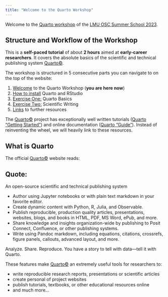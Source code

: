 ```yaml
---
title: "Welcome to the Quarto Workshop"
---
```


Welcome to the [Quarto workshop](https://malikaihle.github.io/OSC-Open-Research-Summer-School-2023/Workshops.html#quarto) of the [LMU OSC Summer School 2023](https://malikaihle.github.io/OSC-Open-Research-Summer-School-2023/).

## Structure and Workflow of the Workshop

This is a **self-paced tutorial** of about **2 hours** aimed at **early-career researchers**.
It covers the absolute basics of the scientific and technical publishing system [Quarto&copy;](https://quarto.org/).

The workshop is structured in 5 consecutive parts you can navigate to on the top of the website:

1. [Welcome](index.qmd) to the Quarto Workshop (**you are here now**)
2. [How to install](2_Installation.qmd) Quarto and RStudio
3. [Exercise One:](3_Exercise_One.qmd) Quarto Basics
4. [Exercise Two:](4_Exercise_Two.qmd) Scientific Writing
5. [Links](5_Links.qmd) to further resources


The [Quarto&copy;](https://quarto.org/) project has exceptionally well written tutorials ([Quarto "Getting Started"](https://quarto.org/docs/get-started/)) and online documentation ([Quarto "Guide"](https://quarto.org/docs/guide/)).
Instead of reinventing the wheel, we will heavily link to these resources.

## What is Quarto

The official [Quarto&copy;](https://quarto.org/) website reads:

::: {.callout-tip appearance="minimal" icon=false}
## Quote:

An open-source scientific and technical publishing system

- Author using Jupyter notebooks or with plain text markdown in your favorite editor.
- Create dynamic content with Python, R, Julia, and Observable.
- Publish reproducible, production quality articles, presentations, websites, blogs, and books in HTML, PDF, MS Word, ePub, and more.
- Share knowledge and insights organization-wide by publishing to Posit Connect, Confluence, or other publishing systems.
- Write using Pandoc markdown, including equations, citations, crossrefs, figure panels, callouts, advanced layout, and more.

Analyze. Share. Reproduce. You have a story to tell with data—tell it with Quarto.
:::

These features make [Quarto&copy;](https://quarto.org/) an extremely useful tools for researchers to:

- write reproducible research reports, presentations or scientific articles
- create personal of project websites
- publish tutorials, textbooks, or other educational resources online
- and much more...

